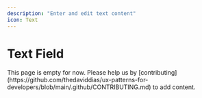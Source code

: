 ```yaml
---
description: "Enter and edit text content"
icon: Text
---
```



# Text Field

<Callout type="warning">
  This page is empty for now. Please help us by
  [contributing](https://github.com/thedaviddias/ux-patterns-for-developers/blob/main/.github/CONTRIBUTING.md)
  to add content.
</Callout>
